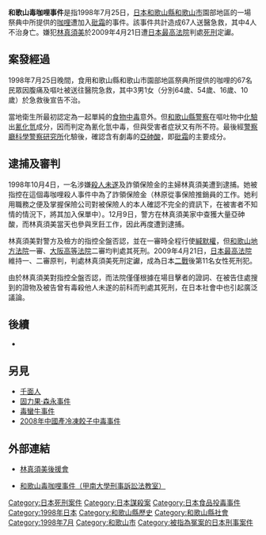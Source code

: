 {{Unreferenced|time=2015-10-28}}
{{Infobox civilian attack
|title= 和歌山毒咖哩事件
|image=Aerial photograph of the area around the Wakayama Poison Curry Incident, May 3, 2008.jpg
|location= {{JPN}}[[和歌山縣|和歌山縣]][[和歌山市|和歌山市]]園部<br>{{Coord|34|15|35.6544|N|135|11|23.5860|E|display=inline, title}}
|date=1998年7月25日
|motive=不明
| target = 參加夏夜慶典活動的園部地區居民
| type=在供活動參加者食用的[[咖哩|咖哩]]中加入毒物
|weapons=[[亞砷酸|亞砷酸]]
|fatalities=4
|injuries=63
|victim=男性（64歲，死亡）<br>男性（53歲，死亡）<br>女性（16歲，死亡）<br>男童（10歲，死亡）等
|perps=林真須美（當時37歲。2017年在獄中締結[[收養|收養]]手續，改姓稻垣）
|perps-law = [[死刑|死刑]]（尚未執行）
}}
{{Infobox civilian attack
|title= 男性毒殺未遂事件
|location= {{JPN}}和歌山縣和歌山市
|date=1997年2月6日、1997年9月22日、1997年10月12日、1998年3月28日
|motive=騙取[[保險金|保險金]]
| target = 丈夫、1名熟人
| type=在[[牛丼|牛丼]]、[[麻婆豆腐|麻婆豆腐]]、[[烏龍麵|烏龍麵]]等食物中加入毒物
|weapons=[[亞砷酸|亞砷酸]]
|fatalities=
|injuries=2
|victim=
|perps=林真須美
|perps-law = [[死刑|死刑]]（合併入毒咖哩事件，尚未執行）
}}
{{Infobox criminal case
|名称 = 和歌山毒咖哩事件
|又名 = 
|英语 =
|图片 =
|图片大小 =<!-- 只写图片宽度的像素数即可，无需添加px -->
|图片说明 =
|案件背景 =
|公诉机构 = {{link-ja|和歌山地方檢察廳|和歌山地方検察庁}}
|公诉日期 = 1998年12月29日
|被告人员 = 林真須美
|公诉罪名 = {{link-ja|殺人罪 (日本)|殺人罪 (日本)|殺人罪、殺人未遂罪}}、{{link-ja|詐騙罪|詐欺罪|詐騙罪}}
|审理法院 = {{link-ja|和歌山地方法院|和歌山地方裁判所}}（一審）<br />[[大阪高等裁判所|大阪高等法院]]（二審）<br />[[日本最高法院|日本最高法院]]（終審）
|宣判日期 = 2002年12月11日（一審）<br />2005年6月28日（二審）<br />2009年4月21日（終審）
|宣判结果 = [[死刑|死刑]]（一審）<br />駁回上訴，維持原判（二審）<br />駁回上訴，維持原判（終審）
|调查机构 = {{link-ja|和歌山縣警察|和歌山県警察}}、[[科學警察研究所|科學警察研究所]]
|相关证人 =
}}
{{japanese
|japanese=和歌山毒物カレー事件
|kana=わかやまどくぶつカレーじけん
|romaji=Wakayama Dokubutsu Kare Jiken}}
'''和歌山毒咖哩事件'''是指1998年7月25日，[[日本|日本]][[和歌山縣|和歌山縣]][[和歌山市|和歌山市]]園部地區的一場祭典中所提供的[[咖哩|咖哩]]遭加入[[砒霜|砒霜]]的事件。該事件共計造成67人送醫急救，其中4人不治身亡。嫌犯[[林真須美|林真須美]]於2009年4月21日遭[[最高裁判所|日本最高法院]]判處[[死刑|死刑]]定讞。

== 案發經過 ==
1998年7月25日晚間，食用和歌山縣和歌山市園部地區祭典所提供的咖哩的67名民眾因腹痛及嘔吐被送往醫院急救，其中3男1女（分別64歲、54歲、16歲、10歲）於急救後宣告不治。

當地衛生所最初認定為一起單純的[[食物中毒|食物中毒]]意外。但[[和歌山縣警察|和歌山縣警察]]在嘔吐物中[[化驗|化驗]]出[[氰化氫|氰化氫]]成分，因而判定為氰化氫中毒，但與受害者症狀又有所不符。最後經[[警察廳_(日本)|警察廳]][[科學警察研究所|科學警察研究所]]化驗後，確認含有劇毒的[[亞砷酸|亞砷酸]]，即[[砒霜|砒霜]]的主要成分。

== 逮捕及審判 ==
1998年10月4日，一名涉嫌[[殺人未遂|殺人未遂]]及詐領保險金的主婦林真須美遭到逮捕。她被指控在這個毒咖哩殺人事件中為了詐領保險金（林原從事保險推銷員的工作。她利用職務之便及掌握保險公司對被保險人的本人確認不完全的資訊下，在被害者不知情的情況下，將其加入保單中）。12月9日，警方在林真須美家中查獲大量亞砷酸，而林真須美當天也參與烹飪工作，因此再度遭到逮捕。

林真須美對警方及檢方的指控全盤否認，並在一審時全程行使[[緘默權|緘默權]]，但[[和歌山地方裁判所|和歌山地方法院]]一審、[[大阪高等裁判所|大阪高等法院]]二審均判處其死刑。2009年4月21日，[[最高裁判所|日本最高法院]]維持一、二審原判，判處林真須美死刑定讞，成為日本[[二戰|二戰]]後第11名女性死刑犯。

由於林真須美對指控全盤否認，而法院僅僅根據在場目擊者的證詞、在被告住處搜到的證物及被告曾有毒殺他人未遂的前科而判處其死刑，在日本社會中也引起廣泛議論。

== 後續 ==
*{{来源请求|由於媒體廣泛的以「遭下毒的咖哩」報導此一事件，使得許多民眾對咖哩的安全性產生疑慮，食品公司紛紛以廣告自清，料理節目也在菜單上多次保證絕對安全無虞。
*林真須美的住宅於2000年2月遭[[縱火|縱火]]燒毀，原地已改建為公園。
*在此事件發生後，日本陸續發生多起食物遭下毒案件。}}

==另見==
*[[千面人|千面人]]
*[[固力果·森永事件|固力果·森永事件]]
*[[毒蠻牛事件|毒蠻牛事件]]
*[[2008年中國產冷凍餃子中毒事件|2008年中國產冷凍餃子中毒事件]]

== 外部連結 ==
*{{ja}}[https://web.archive.org/web/20090423073009/http://enzai.org/masumi_hayashi/ 林真須美後援會]
*{{ja}}[https://web.archive.org/web/20130530185734/http://kccn.konan-u.ac.jp/law-school/online/study/study_01.html 和歌山毒咖哩事件（甲南大學刑事訴訟法教室）]

{{DEFAULTSORT:Wakayama和歌山毒咖哩事件}}
[[Category:日本死刑案件|Category:日本死刑案件]]
[[Category:日本謀殺案|Category:日本謀殺案]]
[[Category:日本食品投毒事件|Category:日本食品投毒事件]]
[[Category:1998年日本|Category:1998年日本]]
[[Category:和歌山縣歷史|Category:和歌山縣歷史]]
[[Category:和歌山縣社會|Category:和歌山縣社會]]
[[Category:1998年7月|Category:1998年7月]]
[[Category:和歌山市|Category:和歌山市]]
[[Category:被指為冤案的日本刑事案件|Category:被指為冤案的日本刑事案件]]